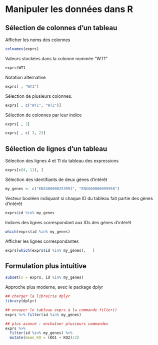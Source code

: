 # Manipuler les données dans R

## Sélection de colonnes d’un tableau

Afficher les noms des colonnes

```r
colnames(exprs)
```

Valeurs stockées dans la colonne nommée "WT1"

```r
exprs$WT1
```

Notation alternative

```r
exprs[ , "WT1"]
```

Sélection de plusieurs colonnes. 

```r
exprs[ , c("WT1", "WT2")]
```

Sélection de colonnes par leur indice

```r
exprs[ , 2]
```

```r
exprs[ , c( 3, 2)]
```

## Sélection de lignes d’un tableau

Sélection des lignes 4 et 11 du tableau des expressions

```r
exprs[c(4, 11), ]
```

Sélection des identifiants de deux gènes d’intérêt

```r
my_genes <- c("ENSG00000253991", "ENSG00000099958")
```

Vecteur booléen indiquant si chaque ID du tableau fait partie des gènes d’intérêt
```r
exprs$id %in% my_genes
```

Indices des lignes correspondant aux IDs des gènes d’intérêt
```r
which(exprs$id %in% my_genes)
```

Afficher les lignes correspondantes
```r
exprs[which(exprs$id %in% my_genes),   ]
```

## Formulation plus intuitive
```r
subset(x = exprs, id %in% my_genes)		
```

Approche plus moderne, avec le package dplyr

```r
## charger la librairie dplyr
library(dplyr)	
```

```r
## envoyer le tableau exprs à la commande filter()
exprs %>% filter(id %in% my_genes)	
```

```r
## plus avancé : enchaîner plusieurs commandes
exprs %>% 
  filter(id %in% my_genes) %>% 
  mutate(mean_KO = (KO1 + KO2)/2)	
```


